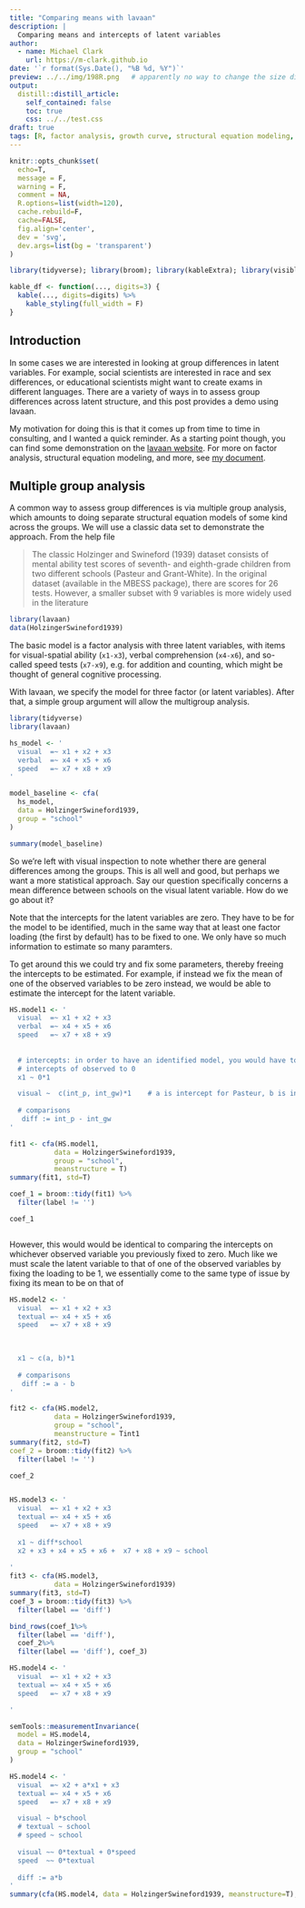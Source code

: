 ```yaml
---
title: "Comparing means with lavaan"
description: |
  Comparing means and intercepts of latent variables
author:
  - name: Michael Clark
    url: https://m-clark.github.io
date: '`r format(Sys.Date(), "%B %d, %Y")`'
preview: ../../img/198R.png   # apparently no way to change the size displayed via css (ignored) or file (stretched)
output:
  distill::distill_article:
    self_contained: false
    toc: true
    css: ../../test.css
draft: true
tags: [R, factor analysis, growth curve, structural equation modeling, SEM, intercepts, means]
---
```


```r
knitr::opts_chunk$set(
  echo=T, 
  message = F, 
  warning = F, 
  comment = NA,
  R.options=list(width=120), 
  cache.rebuild=F, 
  cache=FALSE,
  fig.align='center', 
  dev = 'svg', 
  dev.args=list(bg = 'transparent')
)

library(tidyverse); library(broom); library(kableExtra); library(visibly)

kable_df <- function(..., digits=3) {
  kable(..., digits=digits) %>% 
    kable_styling(full_width = F)
}
```



## Introduction

In some cases we are interested in looking at group differences in latent variables.  For example, social scientists are interested in race and sex differences, or educational scientists might want to create exams in different languages. There are a variety of ways in to assess group differences across latent structure, and this post provides a demo using lavaan.  

My motivation for doing this is that it comes up from time to time in consulting, and I wanted a quick reminder.  As a starting point though, you can find some demonstration on the [lavaan website](https://lavaan.ugent.be).  For more on factor analysis, structural equation modeling, and more, see [my document](https://m-clark.github.io/sem/).

## Multiple group analysis

A common way to assess group differences is via multiple group analysis, which amounts to doing separate structural equation models of some kind across the groups.  We will use a classic data set to demonstrate the approach. From the help file

>The classic Holzinger and Swineford (1939) dataset consists of mental ability test scores of seventh- and eighth-grade children from two different schools (Pasteur and Grant-White). In the original dataset (available in the MBESS package), there are scores for 26 tests. However, a smaller subset with 9 variables is more widely used in the literature 

```r
library(lavaan)
data(HolzingerSwineford1939)
```

The basic model is a factor analysis with three latent variables, with items for visual-spatial ability (`x1-x3`), verbal comprehension (`x4-x6`), and so-called speed tests (`x7-x9`), e.g. for addition and counting, which might be thought of general cognitive processing.

With lavaan, we specify the model for three factor (or latent variables).  After that, a simple group argument will allow the multigroup analysis.

```r
library(tidyverse)
library(lavaan)

hs_model <- ' 
  visual  =~ x1 + x2 + x3
  verbal  =~ x4 + x5 + x6
  speed   =~ x7 + x8 + x9 
'

model_baseline <- cfa(
  hs_model, 
  data = HolzingerSwineford1939, 
  group = "school"
)

summary(model_baseline)  
```

So we're left with visual inspection to note whether there are general differences among the groups. This is all well and good, but perhaps we want a more statistical approach.  Say our question specifically concerns a mean difference between schools on the visual latent variable.  How do we go about it?

Note that the intercepts for the latent variables are zero.  They have to be for the model to be identified, much in the same way that at least one factor loading (the first by default) has to be fixed to one.  We only have so much information to estimate so many paramters.

To get around this we could try and fix some parameters, thereby freeing the intercepts to be estimated.  For example, if instead we fix the mean of one of the observed variables to be zero instead, we would be able to estimate the intercept for the latent variable.


```r
HS.model1 <- ' 
  visual  =~ x1 + x2 + x3
  verbal  =~ x4 + x5 + x6
  speed   =~ x7 + x8 + x9 
  
  
  # intercepts: in order to have an identified model, you would have to fix the
  # intercepts of observed to 0
  x1 ~ 0*1   

  visual ~  c(int_p, int_gw)*1    # a is intercept for Pasteur, b is intercept for Grant-White
   
  # comparisons
   diff := int_p - int_gw
'

fit1 <- cfa(HS.model1, 
           data = HolzingerSwineford1939, 
           group = "school",
           meanstructure = T)
summary(fit1, std=T)

coef_1 = broom::tidy(fit1) %>% 
  filter(label != '')

coef_1



```

However, this would would be identical to comparing the intercepts on whichever observed variable you previously fixed to zero.  Much like we must scale the latent variable to that of one of the observed variables by fixing the loading to be 1, we essentially come to the same type of issue by fixing its mean to be on that of 

```r
HS.model2 <- ' 
  visual  =~ x1 + x2 + x3
  textual =~ x4 + x5 + x6
  speed   =~ x7 + x8 + x9 
  
  

  x1 ~ c(a, b)*1   
   
  # comparisons
   diff := a - b
'

fit2 <- cfa(HS.model2, 
           data = HolzingerSwineford1939, 
           group = "school",
           meanstructure = Tint1
summary(fit2, std=T)
coef_2 = broom::tidy(fit2) %>% 
  filter(label != '')

coef_2



```



```r
HS.model3 <- ' 
  visual  =~ x1 + x2 + x3
  textual =~ x4 + x5 + x6
  speed   =~ x7 + x8 + x9 
  
  x1 ~ diff*school 
  x2 + x3 + x4 + x5 + x6 +  x7 + x8 + x9 ~ school
  
'
fit3 <- cfa(HS.model3, 
           data = HolzingerSwineford1939)
summary(fit3, std=T)
coef_3 = broom::tidy(fit3) %>% 
  filter(label == 'diff')

bind_rows(coef_1%>% 
  filter(label == 'diff'), 
  coef_2%>% 
  filter(label == 'diff'), coef_3) 
```

```r
HS.model4 <- ' 
  visual  =~ x1 + x2 + x3
  textual =~ x4 + x5 + x6
  speed   =~ x7 + x8 + x9 

'

semTools::measurementInvariance(
  model = HS.model4, 
  data = HolzingerSwineford1939, 
  group = "school"
)
```


```r
HS.model4 <- ' 
  visual  =~ x2 + a*x1 + x3
  textual =~ x4 + x5 + x6
  speed   =~ x7 + x8 + x9 

  visual ~ b*school
  # textual ~ school
  # speed ~ school
  
  visual ~~ 0*textual + 0*speed
  speed  ~~ 0*textual
  
  diff := a*b
'
summary(cfa(HS.model4, data = HolzingerSwineford1939, meanstructure=T), std=T)
```

